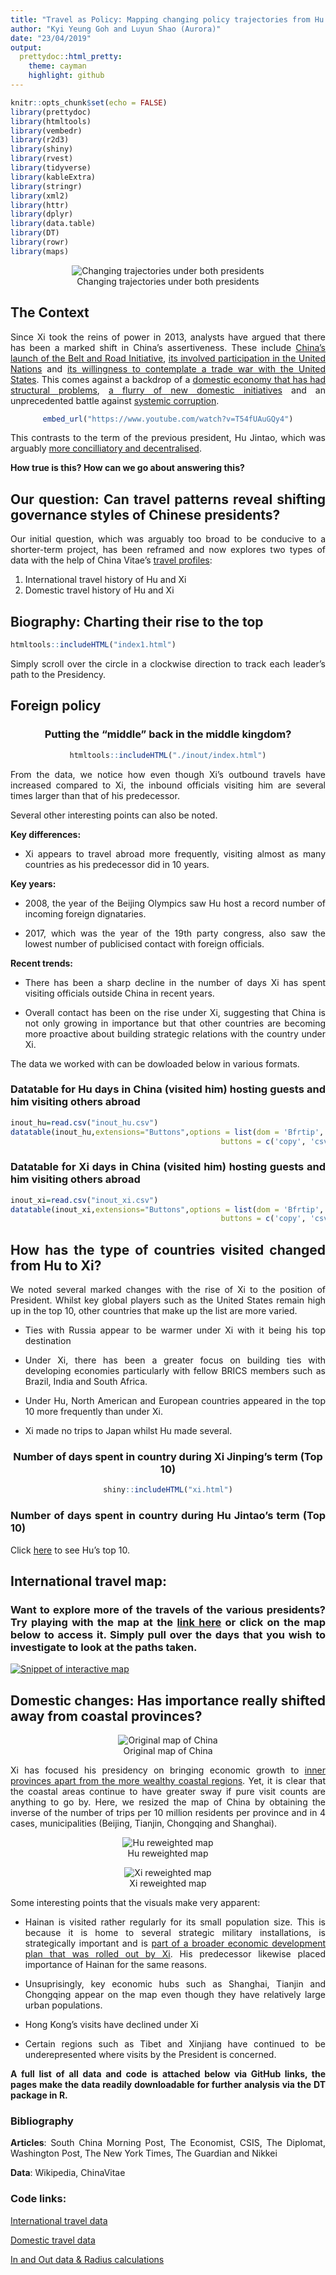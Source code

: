 ```yaml
---
title: "Travel as Policy: Mapping changing policy trajectories from Hu Jintao to Xi Jinping"
author: "Kyi Yeung Goh and Luyun Shao (Aurora)"
date: "23/04/2019"
output:
  prettydoc::html_pretty:
    theme: cayman
    highlight: github
---
```

<style>
body {
text-align: justify}
</style>

```r
knitr::opts_chunk$set(echo = FALSE)
library(prettydoc)
library(htmltools)
library(vembedr)
library(r2d3)
library(shiny)
library(rvest)
library(tidyverse)
library(kableExtra)
library(stringr)
library(xml2)
library(httr)
library(dplyr)
library(data.table)
library(DT)
library(rowr)
library(maps)
```

<center>
![Changing trajectories under both presidents](huxicom.gif)
</center>


## The Context
Since Xi took the reins of power in 2013, analysts have argued that there has been a marked shift in China's assertiveness. These include [China's launch of the Belt and Road Initiative](https://www.nytimes.com/interactive/2018/11/18/world/asia/world-built-by-china.html), [its involved participation in the United Nations](https://www.theguardian.com/world/2018/sep/24/china-starts-to-assert-its-world-view-at-un-as-influence-grows) and [its willingness to contemplate a trade war with the United States](https://www.scmp.com/economy/china-economy/article/2165860/xi-jinping-says-trade-war-pushes-china-rely-itself-and-thats). This comes against a backdrop of a [domestic economy that has had structural problems](https://asia.nikkei.com/Opinion/Nikkei-Editorial/The-problems-facing-China-s-healthy-economy), [a flurry of new domestic initiatives](https://www.washingtonpost.com/business/chinas-two-child-policy/2018/06/06/05d13f54-69bf-11e8-a335-c4503d041eaf_story.html?utm_term=.7c4c61699238) and an unprecedented battle against [systemic corruption](https://chinapower.csis.org/can-xi-jinpings-anti-corruption-campaign-succeed/).

<center>
```r
embed_url("https://www.youtube.com/watch?v=T54fUAuGQy4")
```
</center>

This contrasts to the term of the previous president, Hu Jintao, which was arguably [more concilliatory and decentralised](https://thediplomat.com/2017/10/speaking-up-for-yesterdays-man-remembering-hu-jintao/). 

**How true is this? How can we go about answering this? **

## Our question: Can travel patterns reveal shifting governance styles of Chinese presidents?

Our initial question, which was arguably too broad to be conducive to a shorter-term project, has been reframed and now explores two types of data with the help of China Vitae's [travel profiles](http://www.chinavitae.com/vip/index.php?mode=events&type=cv&id=19&filter_year=2011): 

1. International travel history of Hu and Xi
2. Domestic travel history of Hu and Xi

## Biography: Charting their rise to the top

```r
htmltools::includeHTML("index1.html")
```

Simply scroll over the circle in a clockwise direction to track each leader's path to the Presidency. 

## Foreign policy

<center>
### Putting the "middle" back in the middle kingdom?
</center>

<center>
```r
htmltools::includeHTML("./inout/index.html")
```
</center>

From the data, we notice how even though Xi's outbound travels have increased compared to Xi, the inbound officials visiting him are several times larger than that of his predecessor. 

Several other interesting points can also be noted.

**Key differences: **

* Xi appears to travel abroad more frequently, visiting almost as many countries as his predecessor did in 10 years. 

**Key years:**

* 2008, the year of the Beijing Olympics saw Hu host a record number of incoming foreign dignataries. 

* 2017, which was the year of the 19th party congress, also saw the lowest number of publicised contact with foreign officials.

**Recent trends: **

* There has been a sharp decline in the number of days Xi has spent visiting officials outside China in recent years.

* Overall contact has been on the rise under Xi, suggesting that China is not only growing in importance but that other countries are becoming more proactive about building strategic relations with the country under Xi. 

The data we worked with can be dowloaded below in various formats. 

### Datatable for Hu days in China (visited him) hosting guests and him visiting others abroad
```r
inout_hu=read.csv("inout_hu.csv")
datatable(inout_hu,extensions="Buttons",options = list(dom = 'Bfrtip',
                                               buttons = c('copy', 'csv', 'excel', 'pdf', 'print')))
```


### Datatable for Xi days in China (visited him) hosting guests and him visiting others abroad
```r
inout_xi=read.csv("inout_xi.csv")
datatable(inout_xi,extensions="Buttons",options = list(dom = 'Bfrtip',
                                               buttons = c('copy', 'csv', 'excel', 'pdf', 'print')))
```

## How has the type of countries visited changed from Hu to Xi?

We noted several marked changes with the rise of Xi to the position of President. Whilst key global players such as the United States remain high up in the top 10, other countries that make up the list are more varied. 

* Ties with Russia appear to be warmer under Xi with it being his top destination 

* Under Xi, there has been a greater focus on building ties with developing economies particularly with fellow BRICS members such as Brazil, India and South Africa. 

* Under Hu, North American and European countries appeared in the top 10 more frequently than under Xi. 

* Xi made no trips to Japan whilst Hu made several. 

<center>
### Number of days spent in country during Xi Jinping's term (Top 10)
```r
shiny::includeHTML("xi.html")
```
</center>

### Number of days spent in country during Hu Jintao's term (Top 10)
Click [here](https://kyiyeunggoh.github.io/Assignments%20/Combined%20project/data/hu.html) to see Hu's top 10. 

## International travel map: 

### Want to explore more of the travels of the various presidents? Try playing with the map at the [link here](https://auroraluyunshao.github.io/Final_02_IntTravel/) or click on the map below to access it. Simply pull over the days that you wish to investigate to look at the paths taken.


[![Snippet of interactive map](mapimage.png)](https://auroraluyunshao.github.io/Final_02_IntTravel/)

## Domestic changes: Has importance really shifted away from coastal provinces?

<center>
![Original map of China ](generic_map1.jpg)
</center>

Xi has focused his presidency on bringing economic growth to [inner provinces apart from the more wealthy coastal regions](https://www.economist.com/china/2016/10/01/rich-province-poor-province). Yet, it is clear that the coastal areas continue to have greater sway if pure visit counts are anything to go by. Here, we resized the map of China by obtaining the inverse of the number of trips per 10 million residents per province and in 4 cases, municipalities (Beijing, Tianjin, Chongqing and Shanghai).  

<center>
![Hu reweighted map](hu.jpg)
</center>

<center>
![Xi reweighted map](xi.jpg)
</center>

Some interesting points that the visuals make very apparent:

* Hainan is visited rather regularly for its small population size. This is because it is home to several strategic military installations, is strategically important and is [part of a broader economic development plan that was rolled out by Xi](https://www.scmp.com/comment/insight-opinion/article/2142721/balancing-act-ahead-hainan-after-xi-jinping-hands-it-crucial). His predecessor likewise placed importance of Hainan for the same reasons. 

* Unsuprisingly, key economic hubs such as Shanghai, Tianjin and Chongqing appear on the map even though they have relatively large urban populations. 

* Hong Kong's visits have declined under Xi 

* Certain regions such as Tibet and Xinjiang have continued to be underepresented where visits by the President is concerned. 



**A full list of all data and code is attached below via GitHub links, the pages make the data readily downloadable for further analysis via the DT package in R. **

### Bibliography
**Articles**: South China Morning Post, The Economist, CSIS, The Diplomat, Washington Post, The New York Times, The Guardian and Nikkei

**Data**: Wikipedia, ChinaVitae

### Code links:

[International travel data](https://kyiyeunggoh.github.io/Assignments%20/Final%20Project/China_President_International.html)

[Domestic travel data](kyiyeunggoh.github.io/Assignments /Final Project/China_President_Domestic.html)

[In and Out data & Radius calculations](kyiyeunggoh.github.io/Assignments /Final Project/China_InOut.html)
